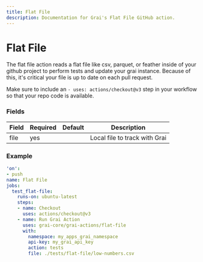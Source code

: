 ```yaml
---
title: Flat File
description: Documentation for Grai's Flat File GitHub action.
---
```


# Flat File

The flat file action reads a flat file like csv, parquet, or feather inside of your github project to perform tests and update your grai instance.
Because of this, it's critical your file is up to date on each pull request. 

Make sure to include an `- uses: actions/checkout@v3` step in your workflow so that your repo code is available.


### Fields



| Field | Required | Default | Description |
|-----|-----|-----|-----|
| file | yes |  | Local file to track with Grai |




### Example



```yaml copy
'on':
- push
name: Flat File
jobs:
  test_flat-file:
    runs-on: ubuntu-latest
    steps:
    - name: Checkout
      uses: actions/checkout@v3
    - name: Run Grai Action
      uses: grai-core/grai-actions/flat-file
      with:
        namespace: my_apps_grai_namespace
        api-key: my_grai_api_key
        action: tests
        file: ./tests/flat-file/low-numbers.csv

```




